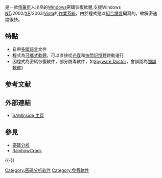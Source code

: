 {{noteTA
|G1 = IT
}}
{{Infobox Software
|name = SAMInside
|logo=
|screenshot =
|caption = 
|developer = [[InsidePro|InsidePro]]
|latest_release_version = 2.6.3.1
|latest_release_date = 2009年5月6日
|operating_system = [[Microsoft_Windows|Microsoft Windows]]
|genre = [[密碼分析|密碼分析]]
|license = [[Shareware|Shareware]]
|website = [http://www.insidepro.com/ www.insidepro.com]
}}

'''{{lang|en|SAMInside}}'''是一款[[俄羅斯|俄羅斯]]人出品的[[Windows|Windows]]密碼恢復軟體,支援Windows [[NT|NT]]/2000/[[XP|XP]]/2003/[[Vista|Vista]]的[[作業系統|作業系統]]，由於程式是以[[組合語言|組合語言]]編寫的，故解密速度很快。

== 特點 ==
* 自帶[[多國語言|多國語言]]文件
* 程式為[[可攜式軟體|可攜式軟體]]，可以直接從[[光碟|光碟]]和[[快閃記憶體|快閃記憶體]]啟動運行
* 因程式為密碼恢復軟件，部分防毒軟件，如[[Spyware_Doctor|Spyware Doctor]]，會誤認為[[間諜軟體|間諜軟體]][http://www.pctools.com/zh/mrc/infections/id/PSWTool.SAMInside/]

== 参考文献 ==
{{Reflist}}

== 外部連結 ==
* [https://web.archive.org/web/20090720042931/http://www.insidepro.com/eng/saminside.shtml SAMInside 主頁]

== 參見 ==
* [[密碼分析|密碼分析]]
* [[RainbowCrack|RainbowCrack]]

{{-}}
{{密碼分析軟體}}

[[Category:密码分析软件|Category:密码分析软件]]
[[Category:免費軟件|Category:免費軟件]]
